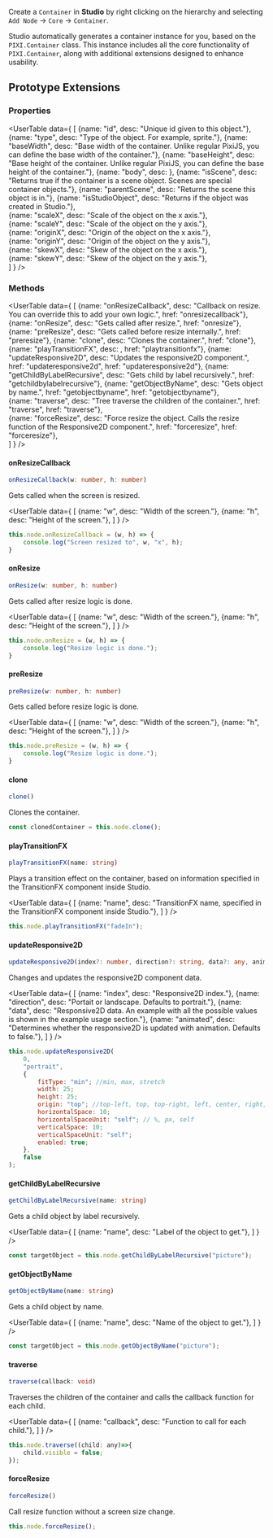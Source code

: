 
<ScriptHeader
    title="Container"
    extendsClass="PIXI.Container"
    extendsClassLink="https://pixijs.download/release/docs/scene.Container.html"
    implementsClass="StudioObject2D"
    implementsClassLink="/studio-docs/2d/objects/studio-object-2d"
/>

Create a `Container` in **Studio** by right clicking on the hierarchy and selecting `Add Node` -> `Core` -> `Container`.

Studio automatically generates a container instance for you, based on the `PIXI.Container` class. 
This instance includes all the core functionality of `PIXI.Container`, along with additional extensions designed to enhance usability.

## Prototype Extensions

### Properties

<UserTable data={
    [
        {name: "id", desc: "Unique id given to this object."},
        {name: "type", desc: "Type of the object. For example, sprite."},
        {name: "baseWidth", desc: "Base width of the container. Unlike regular PixiJS, you can define the base width of the container."},
        {name: "baseHeight", desc: "Base height of the container. Unlike regular PixiJS, you can define the base height of the container."},
        {name: "body", desc: <HereLinkedText text="Physics body of the object if it has one. For more information, check physics" href="physics.mdx" />},
        {name: "isScene", desc: "Returns true if the container is a scene object. Scenes are special container objects."},
        {name: "parentScene", desc: "Returns the scene this object is in."},
        {name: "isStudioObject", desc: "Returns if the object was created in Studio."},    
        {name: "scaleX", desc: "Scale of the object on the x axis."},    
        {name: "scaleY", desc: "Scale of the object on the y axis."},    
        {name: "originX", desc: "Origin of the object on the x axis."},    
        {name: "originY", desc: "Origin of the object on the y axis."},    
        {name: "skewX", desc: "Skew of the object on the x axis."},    
        {name: "skewY", desc: "Skew of the object on the y axis."},    
    ]
} />


### Methods

<UserTable data={
    [
        {name: "onResizeCallback", desc: "Callback on resize. You can override this to add your own logic.", href: "onresizecallback"},
        {name: "onResize", desc: "Gets called after resize.", href: "onresize"},
        {name: "preResize", desc: "Gets called before resize internally.", href: "preresize"},
        {name: "clone", desc: "Clones the container.", href: "clone"},
        {name: "playTransitionFX", desc: <HereLinkedText text="Play the given transitionFX. For more information, check transitionFX component" href="transitionfx.mdx" />, href: "playtransitionfx"},
        {name: "updateResponsive2D", desc: "Updates the responsive2D component.", href: "updateresponsive2d", href: "updateresponsive2d"},
        {name: "getChildByLabelRecursive", desc: "Gets child by label recursively.", href: "getchildbylabelrecursive"},
        {name: "getObjectByName", desc: "Gets object by name.", href: "getobjectbyname", href: "getobjectbyname"},    
        {name: "traverse", desc: "Tree traverse the children of the container.", href: "traverse", href: "traverse"},    
        {name: "forceResize", desc: "Force resize the object. Calls the resize function of the Responsive2D component.", href: "forceresize", href: "forceresize"},    
    ]
} />


#### onResizeCallback
```ts
onResizeCallback(w: number, h: number)
```

Gets called when the screen is resized. 

<InnerHeader title="Parameters"/>

<UserTable data={
    [
        {name: "w", desc: "Width of the screen."},
        {name: "h", desc: "Height of the screen."},
    ]
} />

<InnerHeader title="Example Usage"/>

```js
this.node.onResizeCallback = (w, h) => {
    console.log("Screen resized to", w, "x", h);
}
```

#### onResize
```ts
onResize(w: number, h: number)
```

Gets called after resize logic is done. 

<InnerHeader title="Parameters"/>

<UserTable data={
    [
        {name: "w", desc: "Width of the screen."},
        {name: "h", desc: "Height of the screen."},
    ]
} />

<InnerHeader title="Example Usage"/>

```js
this.node.onResize = (w, h) => {
    console.log("Resize logic is done.");
}
```


#### preResize
```ts
preResize(w: number, h: number)
```

Gets called before resize logic is done. 

<InnerHeader title="Parameters"/>

<UserTable data={
    [
        {name: "w", desc: "Width of the screen."},
        {name: "h", desc: "Height of the screen."},
    ]
} />

<InnerHeader title="Example Usage"/>

```js
this.node.preResize = (w, h) => {
    console.log("Resize logic is done.");
}
```

#### clone
```ts
clone()
```
Clones the container.

<InnerHeader title="Example Usage"/>

```js
const clonedContainer = this.node.clone();
```

#### playTransitionFX
```ts
playTransitionFX(name: string)
```

Plays a transition effect on the container, based on information specified in the TransitionFX component inside Studio.

<InnerHeader title="Parameters"/>

<UserTable data={
    [
        {name: "name", desc: "TransitionFX name, specified in the TransitionFX component inside Studio."},
    ]
} />

<InnerHeader title="Example Usage"/>

```js
this.node.playTransitionFX("fadeIn");
```


#### updateResponsive2D
```ts
updateResponsive2D(index?: number, direction?: string, data?: any, animated?: boolean)
```

Changes and updates the responsive2D component data.

<InnerHeader title="Parameters"/>

<UserTable data={
    [
        {name: "index", desc: "Responsive2D index."},
        {name: "direction", desc: "Portait or landscape. Defaults to portrait."},
        {name: "data", desc: "Responsive2D data. An example with all the possible values is shown in the example usage section."},
        {name: "animated", desc: "Determines whether the responsive2D is updated with animation. Defaults to false."},
    ]
} />

<InnerHeader title="Example Usage"/>

```js
this.node.updateResponsive2D(
    0, 
    "portrait", 
    { 
		fitType: "min"; //min, max, stretch
		width: 25;
		height: 25;
		origin: "top"; //top-left, top, top-right, left, center, right, bottom-left, bottom, bottom-right
		horizontalSpace: 10;
		horizontalSpaceUnit: "self"; // %, px, self
		verticalSpace: 10;
		verticalSpaceUnit: "self";
		enabled: true;
    }, 
    false
);
```

#### getChildByLabelRecursive
```ts
getChildByLabelRecursive(name: string)
```

Gets a child object by label recursively.

<InnerHeader title="Parameters"/>

<UserTable data={
    [
        {name: "name", desc: "Label of the object to get."},
    ]
} />

<InnerHeader title="Example Usage"/>

```js
const targetObject = this.node.getChildByLabelRecursive("picture");
```

#### getObjectByName
```ts
getObjectByName(name: string)
```

Gets a child object by name.

<InnerHeader title="Parameters"/>

<UserTable data={
    [
        {name: "name", desc: "Name of the object to get."},
    ]
} />

<InnerHeader title="Example Usage"/>

```js
const targetObject = this.node.getObjectByName("picture");
```


#### traverse
```ts
traverse(callback: void)
```
Traverses the children of the container and calls the callback function for each child.

<InnerHeader title="Parameters"/>

<UserTable data={
    [
        {name: "callback", desc: "Function to call for each child."},
    ]
} />

<InnerHeader title="Example Usage"/>

```js
this.node.traverse((child: any)=>{
    child.visible = false;
});
```

#### forceResize
```ts
forceResize()
```
Call resize function without a screen size change.

<InnerHeader title="Example Usage"/>

```js
this.node.forceResize();
```

